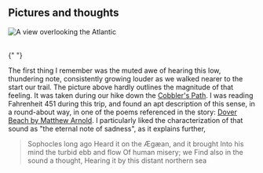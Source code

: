 ## Pictures and thoughts

![A view overlooking the Atlantic](../nfl-1-atlantic.avif)

<br />{" "}

The first thing I remember was the muted awe of hearing this low, thundering note, consistently growing louder as we walked nearer to the start our trail. The picture above hardly outlines the magnitude of that feeling. It was taken during our hike down the [Cobbler's Path](https://www.eastcoasttrail.com/Modules/Facilities/Detail.aspx?id=506bc9c6-f470-496c-a24e-e0e378f5e6ad). I was reading Fahrenheit 451 during this trip, and found an apt description of this sense, in a round-about way, in one of the poems referenced in the story: [Dover Beach by Matthew Arnold](https://en.wikipedia.org/wiki/Dover_Beach). I particularly liked the characterization of that sound as "the eternal note of sadness", as it explains further,

> Sophocles long ago
> Heard it on the Ægæan, and it brought
> Into his mind the turbid ebb and flow
> Of human misery; we
> Find also in the sound a thought,
> Hearing it by this distant northern sea

